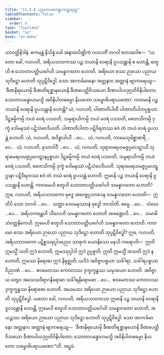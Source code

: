 ```yaml
---
title: "11.3.8 ပဌမဘယဝေရူပသန္တသုတ္တ"
tableOfContents: false
sidebar:
  order: 9
type: "tipitaka"
basket: "su"
book: "sn-maha"
---
```



<DynamicBreadcrumb />

<Division number="1024" book="sn-maha">

<Paragraph number="1980" book="sn-maha">
သာဝတ္ထိနိဒါနံ. ဧကမန္တံ နိသိန္နံ ခေါ အနာထပိဏ္ဍိကံ ဂဟပတိံ ဘဂဝါ ဧတဒဝေါစ—  “ယတော ခေါ, ဂဟပတိ, အရိယသာဝကဿ ပဉ္စ ဘယာနိ ဝေရာနိ ဝူပသန္တာနိ စ ဟောန္တိ, စတူဟိ စ သောတာပတ္တိယင်္ဂေဟိ သမန္နာဂတော ဟောတိ, အရိယော စဿ ဉာယော ပညာယ သုဒိဋ္ဌော ဟောတိ သုပ္ပဋိဝိဒ္ဓေါ, သော အာကင်္ခမာနော အတ္တနာဝ အတ္တာနံ ဗျာကရေယျ—  ‘ခီဏနိရယောမှိ ခီဏတိရစ္ဆာနယောနိ ခီဏပေတ္တိဝိသယော ခီဏာပါယဒုဂ္ဂတိဝိနိပါတော; သောတာပန္နောဟမသ္မိ အဝိနိပါတဓမ္မော နိယတော သမ္ဗောဓိပရာယဏော’.
</Paragraph>

<Paragraph number="1981" book="sn-maha">
ကတမာနိ ပဉ္စ ဘယာနိ ဝေရာနိ ဝူပသန္တာနိ ဟောန္တိ? ယံ, ဂဟပတိ, ပါဏာတိပါတီ ပါဏာတိပါတပ္ပစ္စယာ ဒိဋ္ဌဓမ္မိကမ္ပိ ဘယံ ဝေရံ ပသဝတိ, သမ္ပရာယိကမ္ပိ ဘယံ ဝေရံ ပသဝတိ, စေတသိကမ္ပိ ဒုက္ခံ ဒေါမနဿံ ပဋိသံဝေဒိယတိ. ပါဏာတိပါတာ ပဋိဝိရတဿ ဧဝံ တံ ဘယံ ဝေရံ ဝူပသန္တံ ဟောတိ. ယံ, ဂဟပတိ, အဒိန္နာဒါယီ …ပေ…  ယံ, ဂဟပတိ, ကာမေသုမိစ္ဆာစာရီ …ပေ…  ယံ, ဂဟပတိ, မုသာဝါဒီ …ပေ…  ယံ, ဂဟပတိ, သုရာမေရယမဇ္ဇပ္ပမာဒဋ္ဌာယီ သုရာမေရယမဇ္ဇပ္ပမာဒဋ္ဌာနပ္ပစ္စယာ ဒိဋ္ဌဓမ္မိကမ္ပိ ဘယံ ဝေရံ ပသဝတိ, သမ္ပရာယိကမ္ပိ ဘယံ ဝေရံ ပသဝတိ, စေတသိကမ္ပိ ဒုက္ခံ ဒေါမနဿံ ပဋိသံဝေဒိယတိ. သုရာမေရယမဇ္ဇပ္ပမာဒဋ္ဌာနာ ပဋိဝိရတဿ ဧဝံ တံ ဘယံ ဝေရံ ဝူပသန္တံ ဟောတိ. ဣမာနိ ပဉ္စ ဘယာနိ ဝေရာနိ ဝူပသန္တာနိ ဟောန္တိ.
</Paragraph>

<Paragraph number="1982" book="sn-maha">
ကတမေဟိ စတူဟိ သောတာပတ္တိယင်္ဂေဟိ သမန္နာဂတော ဟောတိ? ဣဓ, ဂဟပတိ, အရိယသာဝကော ဗုဒ္ဓေ အဝေစ္စပ္ပသာဒေန သမန္နာဂတော ဟောတိ—  ဣတိပိ သော ဘဂဝါ …ပေ…  သတ္ထာ ဒေဝမနုဿာနံ ဗုဒ္ဓေါ ဘဂဝါတိ. ဓမ္မေ …ပေ…  သံဃေ …ပေ…  အရိယကန္တေဟိ သီလေဟိ သမန္နာဂတော ဟောတိ အခဏ္ဍေဟိ …ပေ…  သမာဓိသံဝတ္တနိကေဟိ. ဣမေဟိ စတူဟိ သောတာပတ္တိယင်္ဂေဟိ သမန္နာဂတော ဟောတိ.
</Paragraph>

<Paragraph number="1983" book="sn-maha">
ကတမော စဿ အရိယော ဉာယော ပညာယ သုဒိဋ္ဌော ဟောတိ သုပ္ပဋိဝိဒ္ဓေါ? ဣဓ, ဂဟပတိ, အရိယသာဝကော ပဋိစ္စသမုပ္ပါဒညေဝ သာဓုကံ ယောနိသော မနသိ ကရောတိ—  ဣတိ ဣမသ္မိံ သတိ ဣဒံ ဟောတိ, ဣမဿုပ္ပါဒါ ဣဒံ ဥပ္ပဇ္ဇတိ; ဣတိ ဣမသ္မိံ အသတိ ဣဒံ န ဟောတိ, ဣမဿ နိရောဓာ ဣဒံ နိရုဇ္ဈတိ; ယဒိဒံ အဝိဇ္ဇာပစ္စယာ သင်္ခါရာ, သင်္ခါရပစ္စယာ ဝိညာဏံ …ပေ…  ဧဝမေတဿ ကေဝလဿ ဒုက္ခက္ခန္ဓဿ သမုဒယော ဟောတိ. အဝိဇ္ဇာယ တွေဝ အသေသဝိရာဂနိရောဓာ သင်္ခါရနိရောဓော …ပေ…  ဧဝမေတဿ ကေဝလဿ ဒုက္ခက္ခန္ဓဿ နိရောဓော ဟောတိ. အယမဿ အရိယော ဉာယော ပညာယ သုဒိဋ္ဌော ဟောတိ သုပ္ပဋိဝိဒ္ဓေါ.
</Paragraph>

<Paragraph number="1984" book="sn-maha">
ယတော ခေါ, ဂဟပတိ, အရိယသာဝကဿ ဣမာနိ ပဉ္စ ဘယာနိ ဝေရာနိ ဝူပသန္တာနိ ဟောန္တိ, ဣမေဟိ စတူဟိ သောတာပတ္တိယင်္ဂေဟိ သမန္နာဂတော ဟောတိ, အယဉ္စဿ အရိယော ဉာယော ပညာယ သုဒိဋ္ဌော ဟောတိ သုပ္ပဋိဝိဒ္ဓေါ. သော အာကင်္ခမာနော အတ္တနာဝ အတ္တာနံ ဗျာကရေယျ—  ‘ခီဏနိရယောမှိ ခီဏတိရစ္ဆာနယောနိ ခီဏပေတ္တိဝိသယော ခီဏာပါယဒုဂ္ဂတိဝိနိပါတော; သောတာပန္နောဟမသ္မိ အဝိနိပါတဓမ္မော နိယတော သမ္ဗောဓိပရာယဏော’”တိ.

</Paragraph>
</Division>

<Paragraph number="1985" type="center" book="sn-maha">
အဋ္ဌမံ.
</Paragraph>